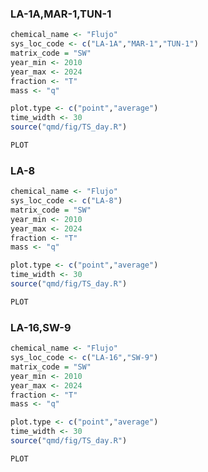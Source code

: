
:::  {.panel-tabset  .content-hidden when-format=“docx” .content-width-wide}

### LA-1A,MAR-1,TUN-1

```r
chemical_name <- "Flujo"
sys_loc_code <- c("LA-1A","MAR-1","TUN-1")
matrix_code = "SW"
year_min <- 2010
year_max <- 2024
fraction <- "T"
mass <- "q"

plot.type <- c("point","average")
time_width <- 30
source("qmd/fig/TS_day.R")

PLOT
```


### LA-8

```r
chemical_name <- "Flujo"
sys_loc_code <- c("LA-8")
matrix_code = "SW"
year_min <- 2010
year_max <- 2024
fraction <- "T"
mass <- "q"

plot.type <- c("point","average")
time_width <- 30
source("qmd/fig/TS_day.R")

PLOT

```


### LA-16,SW-9

```r

  
chemical_name <- "Flujo"
sys_loc_code <- c("LA-16","SW-9")
matrix_code = "SW"
year_min <- 2010
year_max <- 2024
fraction <- "T"
mass <- "q"

plot.type <- c("point","average")
time_width <- 30
source("qmd/fig/TS_day.R")

PLOT

```


:::





